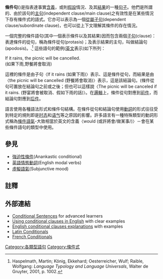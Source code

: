 {{noteTA
|T=zh-hant:條件句; zh-hans:条件句
|G1=conditional sentence
}}
{{For|加拿大犯罪的非監禁刑|條件句 (加拿大)}}

'''條件句'''({{lang|en|conditional sentence}})是指表達事實[[实质条件|含義]]，或則[[假说|假設]]情況、及其[[实质条件|結果]]的一種[[句子|句子]]。他們是所謂的、由於該句的[[獨立子句|主句]](independent clause/main clause)之有效性是在某些情況下存有條件式的語式。它亦可以表示為一個[[從屬子句|從屬子句]](dependent clause/subordinate clause)，也可以從上下文理解其條件的存在情況。

一個完整的條件語句(其中一個表示條件以及其結果)因而包含兩個[[子句|子句]](clause)：表達條件的從句，稱為條件從句(protasis)；及表示結果的主句，叫做結論句(apodosis)。.<ref>Haspelmath, Martin; König, Ekkehard; Oesterreicher, Wulf; Raible, Wolfgang: ''Language Typology and Language Universals'', Walter de Gruyter, 2001, p. 1002.</ref> 這些語句的範例([[英文|英文]]表示)如下所列：

If it rains, the picnic will be cancelled.<br>
(如果下雨,野餐將會取消)

這裡的條件是由子句〈If it rains (如果下雨)〉表示、這是條件從句，而結果是由〈the picnic will be cancelled (野餐將會取消)〉表示，這是該結論句。(條件從句可置放在結論句之前或之後；但也可以這樣說〈The picnic will be canceled if it rains. (野宴將會被取消、假如下雨的話)〉。在[[邏輯|邏輯]]上，條件從句對應到[[前件|前件]]，而結論句對應到[[后件|后件]]。

語言使用各種語法形式和條件句結構。在條件從句和結論句使用[[動詞|動詞]]的形式往往受到特定的規則即是[[时态|时态]]和[[语气|语气]]等之原因的影響。許多語言有一種特殊類型的動詞形式稱為[[條件語氣|條件語氣]]-大致相當於英文的含義〈would (或許將會/做某事/)〉－會在某些條件語句的類型中使用。

==參見==
*[[強迫性條件|強迫性條件]](Anankastic conditional)
*[[英語情態動詞|英語情態動詞]](English modal verbs)
*[[虛擬語氣|虛擬語氣]](Subjunctive mood)

==註釋==
{{Reflist}}

==外部連結==
*[https://web.archive.org/web/20121216014249/http://www.conditionalsentences.org/index.html Conditional Sentences] for advanced learners
*[http://linguapress.com/grammar/conditionals.htm Using conditional clauses in English] {{Wayback|url=http://linguapress.com/grammar/conditionals.htm |date=20140216114523 }} with clear examples
*[http://istudyenglishonline.com/english-tenses/conditional/ English conditional clauses explanations] {{Wayback|url=http://istudyenglishonline.com/english-tenses/conditional/ |date=20140220113744 }} with examples
*[https://web.archive.org/web/20170822092418/http://www.slu.edu/colleges/AS/languages/classical/latin/tchmat/grammar/whprax/w33con.html Latin Conditionals]
*[https://web.archive.org/web/20130916195737/http://www.orbilat.com/Languages/French/Grammar/Syntax/Clauses/French-Syntax-Clauses-Si.html French Conditionals]

[[Category:各類型語句|Category:各類型語句]]
[[Category:條件式|Category:條件式]]